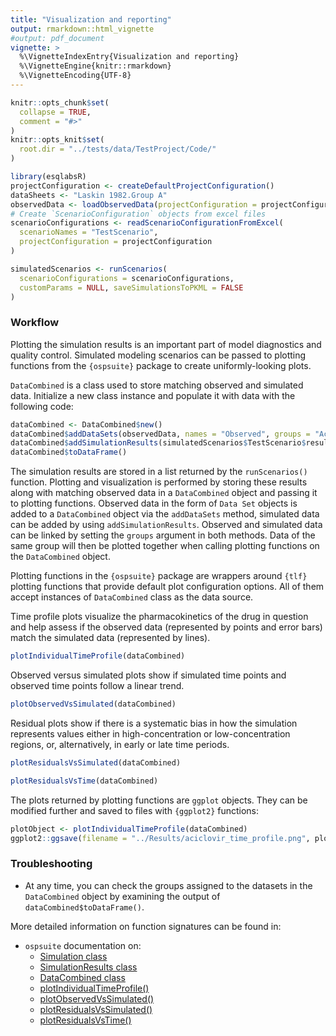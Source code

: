 ```yaml
---
title: "Visualization and reporting"
output: rmarkdown::html_vignette
#output: pdf_document
vignette: >
  %\VignetteIndexEntry{Visualization and reporting}
  %\VignetteEngine{knitr::rmarkdown}
  %\VignetteEncoding{UTF-8}
---
```


```r
knitr::opts_chunk$set(
  collapse = TRUE,
  comment = "#>"
)
knitr::opts_knit$set(
  root.dir = "../tests/data/TestProject/Code/"
)
```

```r
library(esqlabsR)
projectConfiguration <- createDefaultProjectConfiguration()
dataSheets <- "Laskin 1982.Group A"
observedData <- loadObservedData(projectConfiguration = projectConfiguration, sheets = dataSheets)
# Create `ScenarioConfiguration` objects from excel files
scenarioConfigurations <- readScenarioConfigurationFromExcel(
  scenarioNames = "TestScenario",
  projectConfiguration = projectConfiguration
)

simulatedScenarios <- runScenarios(
  scenarioConfigurations = scenarioConfigurations,
  customParams = NULL, saveSimulationsToPKML = FALSE
)
```

### Workflow

Plotting the simulation results is an important part of model diagnostics and quality control. Simulated modeling scenarios can be passed to plotting functions from the `{ospsuite}` package to create uniformly-looking plots.

`DataCombined` is a class used to store matching observed and simulated data. Initialize a new class instance and populate it with data with the following code:

```r
dataCombined <- DataCombined$new()
dataCombined$addDataSets(observedData, names = "Observed", groups = "Aciclovir")
dataCombined$addSimulationResults(simulatedScenarios$TestScenario$results, names = "Simulated", groups = "Aciclovir")
dataCombined$toDataFrame()
```

The simulation results are stored in a list returned by the `runScenarios()` function. Plotting and visualization is performed by storing these results along with matching observed data in a `DataCombined` object and passing it to plotting functions. Observed data in the form of `Data Set` objects is added to a `DataCombined` object via the `addDataSets` method, simulated data can be added by using `addSimulationResults`. Observed and simulated data can be linked by setting the  `groups` argument in both methods. Data of the same group will then be plotted together when calling plotting functions on the `DataCombined` object.

Plotting functions in the `{ospsuite}` package are wrappers around `{tlf}` plotting functions that provide default plot configuration options. All of them accept instances of `DataCombined` class as the data source. 

Time profile plots visualize the pharmacokinetics of the drug in question and help assess if the observed data (represented by points and error bars) match the simulated data (represented by lines).


```r
plotIndividualTimeProfile(dataCombined)
```

Observed versus simulated plots show if simulated time points and observed time points follow a linear trend.

```r
plotObservedVsSimulated(dataCombined)
```

Residual plots show if there is a systematic bias in how the simulation represents values either in high-concentration or low-concentration regions, or, alternatively, in early or late time periods.

```r
plotResidualsVsSimulated(dataCombined)
```

```r
plotResidualsVsTime(dataCombined)
```

The plots returned by plotting functions are `ggplot` objects. They can be modified further and saved to files with `{ggplot2}` functions:

```r
plotObject <- plotIndividualTimeProfile(dataCombined)
ggplot2::ggsave(filename = "../Results/aciclovir_time_profile.png", plotObject, width = 8, height = 4)
```

### Troubleshooting

* At any time, you can check the groups assigned to the datasets in the `DataCombined` object by examining the output of `dataCombined$toDataFrame()`.

More detailed information on function signatures can be found in:

* `ospsuite` documentation on:
    * [Simulation class](https://www.open-systems-pharmacology.org/OSPSuite-R/reference/Simulation.html)
    * [SimulationResults class](https://www.open-systems-pharmacology.org/OSPSuite-R/reference/SimulationResults.html)
    * [DataCombined class](https://www.open-systems-pharmacology.org/OSPSuite-R/reference/DataCombined.html)
    * [plotIndividualTimeProfile()](https://www.open-systems-pharmacology.org/OSPSuite-R/reference/plotIndividualTimeProfile.html)
    * [plotObservedVsSimulated()](https://www.open-systems-pharmacology.org/OSPSuite-R/reference/plotObservedVsSimulated.html)
    * [plotResidualsVsSimulated()](https://www.open-systems-pharmacology.org/OSPSuite-R/reference/plotResidualsVsSimulated.html)
    * [plotResidualsVsTime()](https://www.open-systems-pharmacology.org/OSPSuite-R/reference/plotResidualsVsTime.html)
